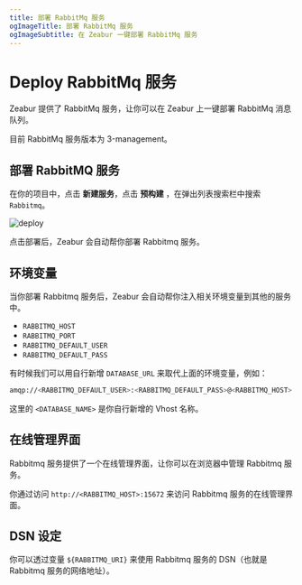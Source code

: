 ```yaml
---
title: 部署 RabbitMq 服务
ogImageTitle: 部署 RabbitMq 服务
ogImageSubtitle: 在 Zeabur 一键部署 RabbitMq 服务
---
```





# Deploy RabbitMq 服务

Zeabur 提供了 RabbitMq 服务，让你可以在 Zeabur 上一键部署 RabbitMq 消息队列。

<Callout type="info" emoji="ℹ️">
    目前 RabbitMq 服务版本为 3-management。
</Callout>

## 部署 RabbitMQ 服务

在你的项目中，点击 **新建服务**，点击 **预构建** ，在弹出列表搜索栏中搜索 `Rabbitmq`。

![deploy](/deploy/common/select-service.en-US.png)


点击部署后，Zeabur 会自动帮你部署 Rabbitmq 服务。

## 环境变量


当你部署 Rabbitmq 服务后，Zeabur 会自动帮你注入相关环境变量到其他的服务中。

 - `RABBITMQ_HOST`
 - `RABBITMQ_PORT`
 - `RABBITMQ_DEFAULT_USER`
 - `RABBITMQ_DEFAULT_PASS`

有时候我们可以用自行新增 `DATABASE_URL` 来取代上面的环境变量，例如：

```bash copy
amqp://<RABBITMQ_DEFAULT_USER>:<RABBITMQ_DEFAULT_PASS>@<RABBITMQ_HOST>:<RABBITMQ_PORT>/<DATABASE_NAME>
```

这里的 `<DATABASE_NAME>` 是你自行新增的 Vhost 名称。

## 在线管理界面

Rabbitmq 服务提供了一个在线管理界面，让你可以在浏览器中管理 Rabbitmq 服务。

你通过访问 `http://<RABBITMQ_HOST>:15672` 来访问 Rabbitmq 服务的在线管理界面。

## DSN 设定

你可以透过变量 `${RABBITMQ_URI}` 来使用 Rabbitmq 服务的 DSN（也就是 Rabbitmq 服务的网络地址）。


